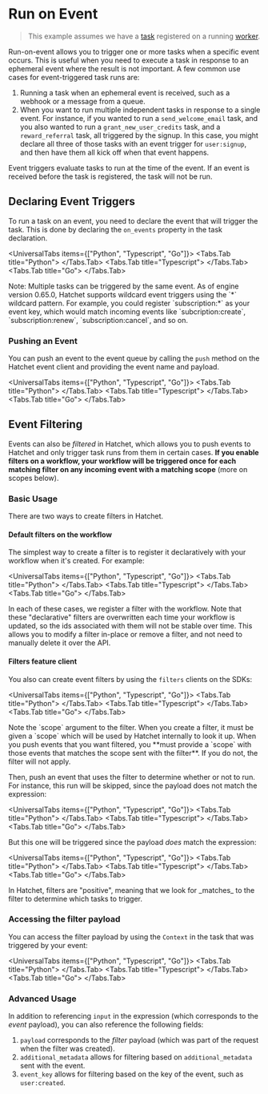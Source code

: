 
# Run on Event

> This example assumes we have a [task](./your-first-task.mdx) registered on a running [worker](./workers.mdx).

Run-on-event allows you to trigger one or more tasks when a specific event occurs. This is useful when you need to execute a task in response to an ephemeral event where the result is not important. A few common use cases for event-triggered task runs are:

1. Running a task when an ephemeral event is received, such as a webhook or a message from a queue.
2. When you want to run multiple independent tasks in response to a single event. For instance, if you wanted to run a `send_welcome_email` task, and you also wanted to run a `grant_new_user_credits` task, and a `reward_referral` task, all triggered by the signup. In this case, you might declare all three of those tasks with an event trigger for `user:signup`, and then have them all kick off when that event happens.

<Callout type="info">
  Event triggers evaluate tasks to run at the time of the event. If an event is
  received before the task is registered, the task will not be run.
</Callout>

## Declaring Event Triggers

To run a task on an event, you need to declare the event that will trigger the task. This is done by declaring the `on_events` property in the task declaration.

<UniversalTabs items={["Python", "Typescript", "Go"]}>
  <Tabs.Tab title="Python">
    <Snippet src={snippets.python.events.worker.event_trigger} />
  </Tabs.Tab>
  <Tabs.Tab title="Typescript">
    <Snippet
      src={snippets.typescript.on_event.workflow.run_workflow_on_event}
    />
  </Tabs.Tab>
  <Tabs.Tab title="Go">
    <Snippet src={snippets.go.workflows.on_event.run_workflow_on_event} />
  </Tabs.Tab>
</UniversalTabs>

<Callout type="info">
  Note: Multiple tasks can be triggered by the same event.
</Callout>

<Callout type="info">
  As of engine version 0.65.0, Hatchet supports wildcard event triggers using
  the `*` wildcard pattern. For example, you could register `subscription:*` as
  your event key, which would match incoming events like `subcription:create`,
  `subscription:renew`, `subscription:cancel`, and so on.
</Callout>

### Pushing an Event

You can push an event to the event queue by calling the `push` method on the Hatchet event client and providing the event name and payload.

<UniversalTabs items={["Python", "Typescript", "Go"]}>
  <Tabs.Tab title="Python">
    <Snippet src={snippets.python.events.event.event_trigger} />
  </Tabs.Tab>
  <Tabs.Tab title="Typescript">
    <Snippet src={snippets.typescript.on_event.event.pushing_an_event} />
  </Tabs.Tab>
  <Tabs.Tab title="Go">
    <Snippet src={snippets.go.run.event.pushing_an_event} />
  </Tabs.Tab>
</UniversalTabs>

## Event Filtering

Events can also be _filtered_ in Hatchet, which allows you to push events to Hatchet and only trigger task runs from them in certain cases. **If you enable filters on a workflow, your workflow will be triggered once for each matching filter on any incoming event with a matching scope** (more on scopes below).

### Basic Usage

There are two ways to create filters in Hatchet.

#### Default filters on the workflow

The simplest way to create a filter is to register it declaratively with your workflow when it's created. For example:

<UniversalTabs items={["Python", "Typescript", "Go"]}>
  <Tabs.Tab title="Python">
    <Snippet src={snippets.python.events.worker.event_trigger_with_filter} />
  </Tabs.Tab>
  <Tabs.Tab title="Typescript">
    <Snippet src={snippets.typescript.on_event.workflow.workflow_with_filter} />
  </Tabs.Tab>
  <Tabs.Tab title="Go">
    <Snippet src={snippets.go.workflows.on_event.declare_with_filter} />
  </Tabs.Tab>
</UniversalTabs>

In each of these cases, we register a filter with the workflow. Note that these "declarative" filters are overwritten each time your workflow is updated, so the ids associated with them will not be stable over time. This allows you to modify a filter in-place or remove a filter, and not need to manually delete it over the API.

#### Filters feature client

You also can create event filters by using the `filters` clients on the SDKs:

<UniversalTabs items={["Python", "Typescript", "Go"]}>
  <Tabs.Tab title="Python">
    <Snippet src={snippets.python.events.filter.create_a_filter} />
  </Tabs.Tab>
  <Tabs.Tab title="Typescript">
    <Snippet src={snippets.typescript.on_event.filter.create_a_filter} />
  </Tabs.Tab>
  <Tabs.Tab title="Go">
    <Snippet src={snippets.go.run.event.create_a_filter} />
  </Tabs.Tab>
</UniversalTabs>

<Callout type="warning">
  Note the `scope` argument to the filter. When you create a filter, it must be
  given a `scope` which will be used by Hatchet internally to look it up. When
  you push events that you want filtered, you **must provide a `scope` with
  those events that matches the scope sent with the filter**. If you do not, the
  filter will not apply.
</Callout>

Then, push an event that uses the filter to determine whether or not to run. For instance, this run will be skipped, since the payload does not match the expression:

<UniversalTabs items={["Python", "Typescript", "Go"]}>
  <Tabs.Tab title="Python">
    <Snippet src={snippets.python.events.filter.skip_a_run} />
  </Tabs.Tab>
  <Tabs.Tab title="Typescript">
    <Snippet src={snippets.typescript.on_event.filter.skip_a_run} />
  </Tabs.Tab>
  <Tabs.Tab title="Go">
    <Snippet src={snippets.go.run.event.skip_a_run} />
  </Tabs.Tab>
</UniversalTabs>

But this one will be triggered since the payload _does_ match the expression:

<UniversalTabs items={["Python", "Typescript", "Go"]}>
  <Tabs.Tab title="Python">
    <Snippet src={snippets.python.events.filter.trigger_a_run} />
  </Tabs.Tab>
  <Tabs.Tab title="Typescript">
    <Snippet src={snippets.typescript.on_event.filter.trigger_a_run} />
  </Tabs.Tab>
  <Tabs.Tab title="Go">
    <Snippet src={snippets.go.run.event.trigger_a_run} />
  </Tabs.Tab>
</UniversalTabs>

<Callout type="info">
  In Hatchet, filters are "positive", meaning that we look for _matches_ to the
  filter to determine which tasks to trigger.
</Callout>

### Accessing the filter payload

You can access the filter payload by using the `Context` in the task that was triggered by your event:

<UniversalTabs items={["Python", "Typescript", "Go"]}>
  <Tabs.Tab title="Python">
    <Snippet src={snippets.python.events.worker.accessing_the_filter_payload} />
  </Tabs.Tab>
  <Tabs.Tab title="Typescript">
    <Snippet
      src={snippets.typescript.on_event.workflow.accessing_the_filter_payload}
    />
  </Tabs.Tab>
  <Tabs.Tab title="Go">
    <Snippet
      src={snippets.go.workflows.on_event.accessing_the_filter_payload}
    />
  </Tabs.Tab>
</UniversalTabs>

### Advanced Usage

In addition to referencing `input` in the expression (which corresponds to the _event_ payload), you can also reference the following fields:

1. `payload` corresponds to the _filter_ payload (which was part of the request when the filter was created).
2. `additional_metadata` allows for filtering based on `additional_metadata` sent with the event.
3. `event_key` allows for filtering based on the key of the event, such as `user:created`.
